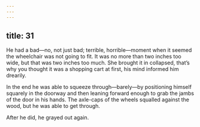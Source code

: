 ```yaml
---
---
---
```

title: 31
---




He had a bad—no, not just bad; terrible, horrible—moment when it seemed the wheelchair was not going to fit. It was no more than two inches too wide, but that was two inches too much. She brought it in collapsed, that’s why you thought it was a shopping cart at first, his mind informed him drearily.

In the end he was able to squeeze through—barely—by positioning himself squarely in the doorway and then leaning forward enough to grab the jambs of the door in his hands. The axle-caps of the wheels squalled against the wood, but he was able to get through.

After he did, he grayed out again.